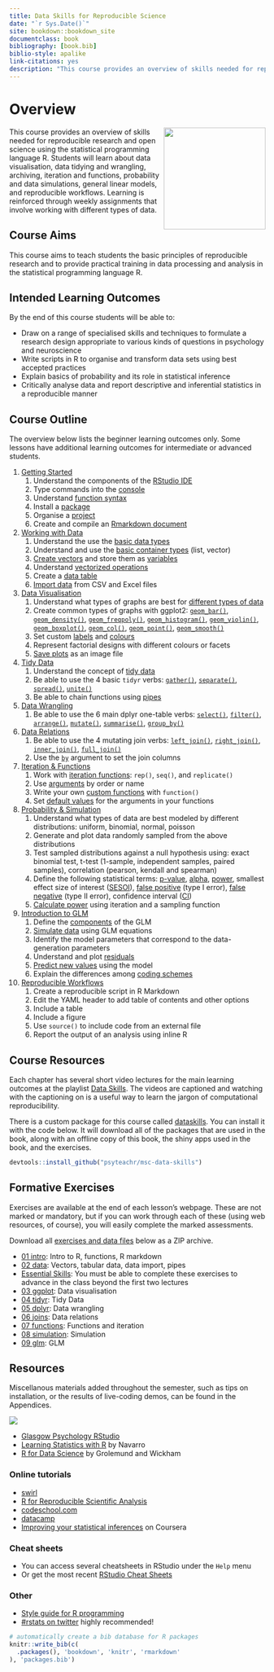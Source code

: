 ```yaml
--- 
title: Data Skills for Reproducible Science
date: "`r Sys.Date()`"
site: bookdown::bookdown_site
documentclass: book
bibliography: [book.bib]
biblio-style: apalike
link-citations: yes
description: "This course provides an overview of skills needed for reproducible research and open science using the statistical programming language R. Students will learn about data visualisation, data tidying and wrangling, archiving, iteration and functions, probability and data simulations, general linear models, and reproducible workflows. Learning is reinforced through weekly assignments that involve working with different types of data."
---
```


# Overview {-}

<img src="images/data_skills.png" style="width: 200px; float: right;">

This course provides an overview of skills needed for reproducible research and open science using the statistical programming language R. Students will learn about data visualisation, data tidying and wrangling, archiving, iteration and functions, probability and data simulations, general linear models, and reproducible workflows. Learning is reinforced through weekly assignments that involve working with different types of data.


## Course Aims

This course aims to teach students the basic principles of reproducible research and to provide practical training in data processing and analysis in the statistical programming language R.


## Intended Learning Outcomes

By the end of this course students will be able to:

*	Draw on a range of specialised skills and techniques to formulate a research design appropriate to various kinds of questions in psychology and neuroscience
*	Write scripts in R to organise and transform data sets using best accepted practices
*	Explain basics of probability and its role in statistical inference
*	Critically analyse data and report descriptive and inferential statistics in a reproducible manner


## Course Outline

The overview below lists the beginner learning outcomes only. Some lessons have additional learning outcomes for intermediate or advanced students.

1. [Getting Started](#intro)
    1. Understand the components of the [RStudio IDE](#rstudio_ide)
    2. Type commands into the [console](#console)
    3. Understand [function syntax](#function_syx)
    4. Install a [package](#install-package)
    5. Organise a [project](#projects)
    6. Create and compile an [Rmarkdown document](#rmarkdown)

2. [Working with Data](#data)
    1. Understand the use the [basic data types](#data_types)
    2. Understand and use the [basic container types](#containers) (list, vector)
    3. [Create vectors](#vectors) and store them as [variables](#vars)
    4. Understand [vectorized operations](#vectorized_ops)
    5. Create a [data table](#tables)
    6. [Import data](#import_data) from CSV and Excel files

3. [Data Visualisation](#ggplot)
    1. Understand what types of graphs are best for [different types of data](#vartypes)
    2. Create common types of graphs with ggplot2: [`geom_bar()`](#geom_bar), [`geom_density()`](#geom_density), [`geom_freqpoly()`](#geom_freqpoly), [`geom_histogram()`](#geom_histogram), [`geom_violin()`](#geom_violin), [`geom_boxplot()`](#geom_boxplot), [`geom_col()`](#geom_col), [`geom_point()`](#geom_point), [`geom_smooth()`](#geom_smooth)
    3. Set custom [labels](#custom-labels) and [colours](#custom-colours)
    4. Represent factorial designs with different colours or facets
    5. [Save plots](#ggsave) as an image file

4. [Tidy Data](#tidyr)
    1. Understand the concept of [tidy data](#tidy-data)
    2. Be able to use the 4 basic `tidyr` verbs: [`gather()`](#gather), [`separate()`](#separate), [`spread()`](#spread), [`unite()`](#unite)
    3. Be able to chain functions using [pipes](#pipes)

5. [Data Wrangling](#dplyr)
    1. Be able to use the 6 main dplyr one-table verbs: [`select()`](#select), [`filter()`](#filter), [`arrange()`](#arrange), [`mutate()`](#mutate), [`summarise()`](#summarise), [`group_by()`](#group_by)

6. [Data Relations](#joins)
    1. Be able to use the 4 mutating join verbs: [`left_join()`](#left_join), [`right_join()`](#right_join), [`inner_join()`](#inner_join), [`full_join()`](#full_join)
    2. Use the [`by`](#join-by) argument to set the join columns

7. [Iteration & Functions](#func)
    1. Work with [iteration functions](#iteration-functions): `rep()`, `seq()`, and `replicate()`
    2. Use [arguments](#arguments) by order or name
    3. Write your own [custom functions](#custom-functions) with `function()`
    4. Set [default values](#defaults) for the arguments in your functions

8. [Probability & Simulation](#sim)
    1. Understand what types of data are best modeled by different distributions: uniform, binomial, normal, poisson
    2. Generate and plot data randomly sampled from the above distributions
    3. Test sampled distributions against a null hypothesis using: exact binomial test, t-test (1-sample, independent samples, paired samples), correlation (pearson, kendall and spearman)
    4. Define the following statistical terms: [p-value](#p-value), [alpha](#alpha), [power](#power), smallest effect size of interest ([SESOI](#sesoi)), [false positive](#false-pos) (type I error), [false negative](#false-neg) (type II error), confidence interval ([CI](#conf-inf))
    5. [Calculate power](#calc-power) using iteration and a sampling function

9. [Introduction to GLM](#glm)
    1. Define the [components](#glm-components) of the GLM
    2. [Simulate data](#sim-glm) using GLM equations
    3. Identify the model parameters that correspond to the data-generation parameters
    4. Understand and plot [residuals](#residuals)
    5. [Predict new values](#predict) using the model
    6. Explain the differences among [coding schemes](#coding-schemes) 

10. [Reproducible Workflows](#repro)
    1. Create a reproducible script in R Markdown
    2. Edit the YAML header to add table of contents and other options
    3. Include a table 
    4. Include a figure 
    5. Use `source()` to include code from an external file 
    6. Report the output of an analysis using inline R

## Course Resources

Each chapter has several short video lectures for the main learning outcomes at the playlist [Data Skills](https://www.youtube.com/playlist?list=PLA2iRWVwbpTIweEBHD2dOKjZHK1atRmXt){target="_blank"}. The videos are captioned and watching with the captioning on is a useful way to learn the jargon of computational reproducibility.

There is a custom package for this course called [dataskills](https://github.com/psyteachr/msc-data-skills). You can install it with the code below. It will download all of the packages that are used in the book, along with an offline copy of this book, the shiny apps used in the book, and the exercises.

```r
devtools::install_github("psyteachr/msc-data-skills")
```


## Formative Exercises

Exercises are available at the end of each lesson's webpage. These are not marked or mandatory, but if you can work through each of these (using web resources, of course), you will easily complete the marked assessments. 

Download all [exercises and data files](exercises/msc-data-skills-exercises.zip) below as a ZIP archive.

* [01 intro](exercises/01_intro_exercise.Rmd): Intro to R, functions, R markdown
* [02 data](exercises/02_data_exercise.Rmd): Vectors, tabular data, data import, pipes
* [Essential Skills](exercises/essential_skills_exercise.Rmd): You must be able to complete these exercises to advance in the class beyond the first two lectures
* [03 ggplot](exercises/03_ggplot_exercise.Rmd): Data visualisation
* [04 tidyr](exercises/04_tidyr_exercise.Rmd): Tidy Data
* [05 dplyr](exercises/05_dplyr_exercise.Rmd): Data wrangling
* [06 joins](exercises/06_joins_exercise.Rmd): Data relations
* [07 functions](exercises/07_func_exercise.Rmd): Functions and iteration
* [08 simulation](exercises/08_sim_exercise.Rmd): Simulation
* [09 glm](exercises/09_glm_exercise.Rmd): GLM


## Resources

Miscellanous materials added throughout the semester, such as tips on installation, or the results of live-coding demos, can be found in the Appendices.

<img src="images/memes/changing-stuff.jpg" class="right meme" />

- <a href="http://rstudio1.psy.gla.ac.uk" target="_blank">Glasgow Psychology RStudio</a> 
- [Learning Statistics with R](https://learningstatisticswithr-bookdown.netlify.com) by Navarro
- [R for Data Science](http://r4ds.had.co.nz) by Grolemund and Wickham

### Online tutorials

- [swirl](http://swirlstats.com)
- [R for Reproducible Scientific Analysis](http://swcarpentry.github.io/r-novice-gapminder/)
- [codeschool.com](http://tryr.codeschool.com)
- [datacamp](https://www.datacamp.com/courses/free-introduction-to-r)
- [Improving your statistical inferences](https://www.coursera.org/learn/statistical-inferences/) on Coursera

### Cheat sheets
  
- You can access several cheatsheets in RStudio under the `Help` menu
- Or get the most recent [RStudio Cheat Sheets](https://www.rstudio.com/resources/cheatsheets/) 

### Other

- [Style guide for R programming](http://style.tidyverse.org)
- [#rstats on twitter](https://twitter.com/search?q=%2523rstats) highly recommended!

```r
# automatically create a bib database for R packages
knitr::write_bib(c(
  .packages(), 'bookdown', 'knitr', 'rmarkdown'
), 'packages.bib')
```

